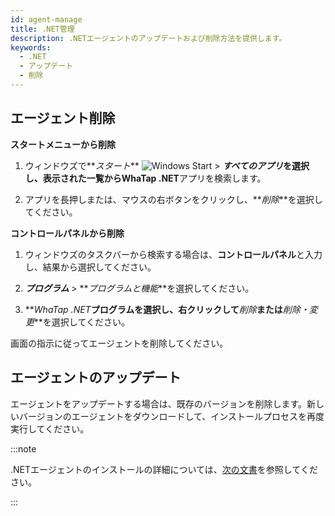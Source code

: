 ```yaml
---
id: agent-manage
title: .NET管理
description: .NETエージェントのアップデートおよび削除方法を提供します。
keywords:
  - .NET
  - アップデート
  - 削除
---
```


## エージェント削除

**スタートメニューから削除**

1. ウィンドウズで**_スタート_** ![Windows Start](/img/btn-windows.svg) > **_すべてのアプリ_**を選択し、表示された一覧から**WhaTap .NET**アプリを検索します。

2. アプリを長押しまたは、マウスの右ボタンをクリックし、**_削除_**を選択してください。

**コントロールパネルから削除**

1. ウィンドウズのタスクバーから検索する場合は、**コントロールパネル**と入力し、結果から選択してください。

2. **_プログラム_** > **_プログラムと機能_**を選択してください。

3. **_WhaTap .NET_**プログラムを選択し、右クリックして**_削除_**または**_削除・変更_**を選択してください。

画面の指示に従ってエージェントを削除してください。

## エージェントのアップデート

エージェントをアップデートする場合は、既存のバージョンを削除します。新しいバージョンのエージェントをダウンロードして、インストールプロセスを再度実行してください。

:::note

.NETエージェントのインストールの詳細については、[次の文書](install-agent#install-agent)を参照してください。

:::
